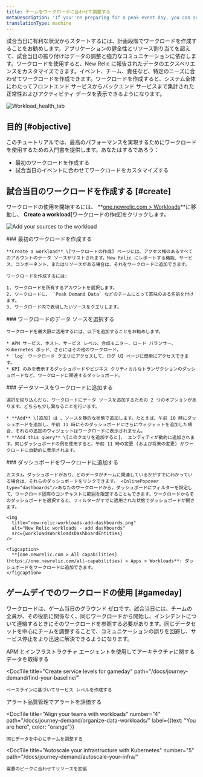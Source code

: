 ```yaml
---
title: チームをワークロードに合わせて調整する
metaDescription: 'If you''re preparing for a peak event day, you can set up workloads that put the most relevant data in front of the teams that need it.'
translationType: machine
---
```





試合当日に有利な状況からスタートするには、計画段階でワークロードを作成することをお勧めします。アプリケーションの健全性とリソース割り当てを超えて、試合当日の振り付けはデータの調整と強力なコミュニケーションに依存します。ワークロードを使用すると、New Relic に報告されたデータのエクスペリエンスをカスタマイズできます。イベント、チーム、責任など、特定のニーズに合わせてワークロードを作成できます。ワークロードを作成すると、システム全体にわたってフロントエンド サービスからバックエンド サービスまで集計された正常性およびアクティビティ データを表示できるようになります。

<img
  title="Workload_health_tab"
  alt="Workload_health_tab"
  src={workloadsWorkloadHealthTab}
/>

## 目的 [#objective]

このチュートリアルでは、最高のパフォーマンスを実現するためにワークロードを使用するための入門書を提供します。あなたはするであろう：

* 最初のワークロードを作成する
* 試合当日のイベントに合わせてワークロードをカスタマイズする

## 試合当日のワークロードを作成する [#create]

ワークロードの使用を開始するには、 **[one.newrelic.com > Workloads](https://one.newrelic.com/workloads)**に移動し、 **Create a workload**\[ワークロードの作成]をクリックします。

<img
  title="Add sources to workload"
  alt="Add your sources to the workload"
  src={apmAddSourcestoWorkload}
/>

<Steps>
  <Step>
    ### 最初のワークロードを作成する

    **Create a workload** \[ワークロードの作成] ページには、アクセス権のあるすべてのアカウントのデータ ソースがリストされます。New Relic にレポートする機能、サービス、コンポーネント、またはリソースがある場合は、それをワークロードに追加できます。

    ワークロードを作成するには:

    1. ワークロードを所有するアカウントを選択します。
    2. ワークロードに、 `Peak Demand Data` などのチームにとって意味のある名前を付けます。
    3. ワークロード内で表現したいソースをクエリします。
  </Step>

  <Step>
    ### ワークロードのデータ ソースを選択する

    ワークロードを最大限に活用するには、以下を追加することをお勧めします。

    * APM サービス、ホスト、サービス レベル、合成モニター、ロード バランサー、Kubernetes ポッド、さらにはその他のワークロード。
    * `log` ワークロード クエリにアクセスして、ログ UI ページに簡単にアクセスできます。
    * KPI のみを表示するダッシュボードやビジネス クリティカルなトランザクションのダッシュボードなど、ワークロードに関連するダッシュボード。
  </Step>

  <Step>
    ### データソースをワークロードに追加する

    選択を絞り込んだら、ワークロードにデータ ソースを追加するための 2 つのオプションがあります。どちらも少し異なることを行います。

    * **Add** \[追加] は 、ソースを静的な状態で追加します。たとえば、午前 10 時にダッシュボードを追加し、午前 11 時にそのダッシュボードにさらにウィジェットを追加した場合、それらの追加のウィジェットはワークロードに表示されません。
    * **Add this query** \[このクエリを追加すると]、 エンティティが動的に追加されます。同じダッシュボードの例を使用すると、午前 11 時の変更 (および将来の変更) がワークロードに自動的に表示されます。
  </Step>

  <Step>
    ### ダッシュボードをワークロードに追加する

    カスタム ダッシュボードがあり、どのデータがチームに関連しているかがすでにわかっている場合は、それらのダッシュボードをリンクできます。 <InlinePopover type="dashboards"/>あなたのワークロードから。ダッシュボードにフィルターを設定して、ワークロード固有のコンテキストに範囲を限定することもできます。ワークロードからそのダッシュボードを選択すると、フィルターがすでに適用された状態でダッシュボードが開きます。

    <img
      title="new-relic-workloads-add-dashboards.png"
      alt="New Relic workloads - add dashboards"
      src={workloadsWorkloadsDashboardEntities}
    />

    <figcaption>
      **[one.newrelic.com > All capabilities](https://one.newrelic.com/all-capabilities) > Apps > Workloads**: ダッシュボードをワークロードに追加できます。
    </figcaption>
  </Step>
</Steps>

## ゲームデイでのワークロードの使用 [#gameday]

ワークロードは、ゲーム当日のグラウンド ゼロです。試合当日には、チームの全員が、その役割に関係なく、同じワークロードから開始し、インシデントについて連絡するときにそのワークロードを参照する必要があります。同じデータセットを中心にチームを調整することで、コミュニケーションの誤りを回避し、サービス停止をより迅速に解決できるようになります。

<DocTiles numbered>
  <DocTile
    title="Get started"
    path="/docs/journey-demand/get-started"
  >
    APM とインフラストラクチャ エージェントを使用してアーキテクチャに関するデータを取得する
  </DocTile>

  <DocTile
    title="Create service levels for gameday"
    path="/docs/journey-demand/find-your-baseline/"
  >
    ベースラインに基づいてサービス レベルを作成する
  </DocTile>
</DocTiles>

<DocTiles>
  <DocTile
    title="Reduce noise with quality alerts"
    number="3"
    path="/docs/journey-demand/create-quality-alerts/"
  >
    アラート品質管理でアラートを評価する
  </DocTile>

  <DocTile
    title="Align your teams with workloads"
    number="4"
    path="/docs/journey-demand/organize-data-workloads/"
    label={{text: "You are here", color: "orange"}}
  >
    同じデータを中心にチームを調整する
  </DocTile>

  <DocTile
    title="Autoscale your infrastructure with Kubernetes"
    number="5"
    path="/docs/journey-demand/autoscale-your-infra/"
  >
    需要のピークに合わせてリソースを拡張
  </DocTile>
</DocTiles>